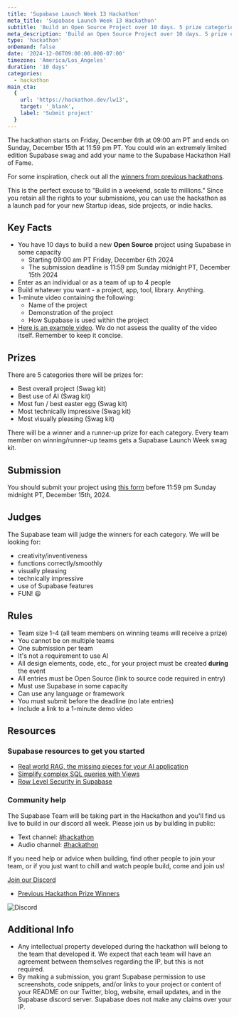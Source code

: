 ```yaml
---
title: 'Supabase Launch Week 13 Hackathon'
meta_title: 'Supabase Launch Week 13 Hackathon'
subtitle: 'Build an Open Source Project over 10 days. 5 prize categories.'
meta_description: 'Build an Open Source Project over 10 days. 5 prize categories.'
type: 'hackathon'
onDemand: false
date: '2024-12-06T09:00:00.000-07:00'
timezone: 'America/Los_Angeles'
duration: '10 days'
categories:
  - hackathon
main_cta:
  {
    url: 'https://hackathon.dev/lw13',
    target: '_blank',
    label: 'Submit project'
  }
---
```


The hackathon starts on Friday, December 6th at 09:00 am PT and ends on Sunday, December 15th at 11:59 pm PT. You could win an extremely limited edition Supabase swag and add your name to the Supabase Hackathon Hall of Fame.

For some inspiration, check out all the [winners from previous hackathons](https://supabase.com/blog/tags/hackathon).

This is the perfect excuse to "Build in a weekend, scale to millions.” Since you retain all the rights to your submissions, you can use the hackathon as a launch pad for your new Startup ideas, side projects, or indie hacks.

## Key Facts

- You have 10 days to build a new **Open Source** project using Supabase in some capacity
  - Starting 09:00 am PT Friday, December 6th 2024
  - The submission deadline is 11:59 pm Sunday midnight PT, December 15th 2024
- Enter as an individual or as a team of up to 4 people
- Build whatever you want - a project, app, tool, library. Anything.
- 1-minute video containing the following:
  - Name of the project
  - Demonstration of the project
  - How Supabase is used within the project
- [Here is an example video](https://youtu.be/KaWJQzTTx5k). We do not assess the quality of the video itself. Remember to keep it concise.

## Prizes

There are 5 categories there will be prizes for:

- Best overall project (Swag kit)
- Best use of AI (Swag kit)
- Most fun / best easter egg (Swag kit)
- Most technically impressive (Swag kit)
- Most visually pleasing (Swag kit)

There will be a winner and a runner-up prize for each category. Every team member on winning/runner-up teams gets a Supabase Launch Week swag kit.

## Submission

You should submit your project using [this form](https://hackathon.dev/lw13) before 11:59 pm Sunday midnight PT, December 15th, 2024.

## Judges

The Supabase team will judge the winners for each category.
We will be looking for:

- creativity/inventiveness
- functions correctly/smoothly
- visually pleasing
- technically impressive
- use of Supabase features
- FUN! 😃

## Rules

- Team size 1-4 (all team members on winning teams will receive a prize)
- You cannot be on multiple teams
- One submission per team
- It's not a requirement to use AI
- All design elements, code, etc., for your project must be created **during** the event
- All entries must be Open Source (link to source code required in entry)
- Must use Supabase in some capacity
- Can use any language or framework
- You must submit before the deadline (no late entries)
- Include a link to a 1-minute demo video

## Resources

### Supabase resources to get you started

- [Real world RAG, the missing pieces for your AI application](https://www.youtube.com/watch?v=ibzlEQmgPPY)
- [Simplify complex SQL queries with Views](https://www.youtube.com/watch?v=IOYFS-2lFjU&t)
- [Row Level Security in Supabase](https://supabase.com/docs/guides/database/postgres/row-level-security)

### Community help

The Supabase Team will be taking part in the Hackathon and you'll find us live to build in our discord all week. Please join us by building in public:

- Text channel: [#hackathon](https://discord.gg/UYyweApy)
- Audio channel: [#hackathon](https://discord.gg/Vj3mTPwH)

If you need help or advice when building, find other people to join your team, or if you just want to chill and watch people build, come and join us!

[Join our Discord](https://discord.supabase.com/)

- [Previous Hackathon Prize Winners](https://supabase.com/blog/tags/hackathon)

![Discord](/images/blog/lw12/hackathon/discord.png)

## Additional Info

- Any intellectual property developed during the hackathon will belong to the team that developed it. We expect that each team will have an agreement between themselves regarding the IP, but this is not required.
- By making a submission, you grant Supabase permission to use screenshots, code snippets, and/or links to your project or content of your README on our Twitter, blog, website, email updates, and in the Supabase discord server. Supabase does not make any claims over your IP.
